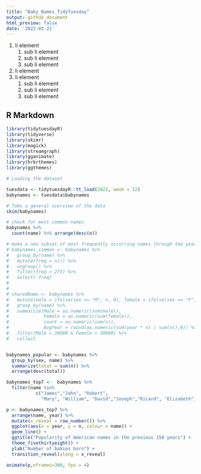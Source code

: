 ```yaml
---
title: "Baby_Names_TidyTuesday"
output: github_document
html_preview: false
date: '2022-03-21'
---
```


<ol>
  <li>li element
    <ol>
      <li>sub li element</li>
      <li>sub li element</li>
      <li>sub li element</li>
    </ol>
  </li>
  <li>li element</li>
  <li>li element
    <ol>
      <li>sub li element</li>
      <li>sub li element</li>
      <li>sub li element</li>
    </ol>
  </li>
</ol>


## R Markdown

```r
library(tidytuesdayR)
library(tidyverse)
library(skimr)
library(magick)
library(streamgraph)
library(gganimate)
library(hrbrthemes)
library(ggthemes)

```

```r
# Loading the dataset

tuesdata <- tidytuesdayR::tt_load(2022, week = 12)
babynames <- tuesdata$babynames
```
```r
# Take a general overview of the data
skim(babynames)

# check for most common names
babynames %>% 
  count(name) %>% arrange(desc(n))

```


```r
# make a new subset of most frequently occurring names through the years.
# babynames_common <- babynames %>% 
#   group_by(name) %>% 
#   mutate(freq = n()) %>% 
#   ungroup() %>% 
#   filter(freq > 275) %>%
#   select(-freq)
# 
# 
# sharedName <- babynames %>%
#   mutate(male = ifelse(sex == "M", n, 0), female = ifelse(sex == "F", n, 0)) %>%
#   group_by(name) %>%
#   summarize(Male = as.numeric(sum(male)), 
#             Female = as.numeric(sum(female)),
#             count = as.numeric(sum(n)),
#             AvgYear = round(as.numeric(sum(year * n) / sum(n)),0)) %>%
#   filter(Male > 30000 & Female > 30000) %>%
#   collect


babynames_popular <- babynames %>%
  group_by(sex, name) %>%
  summarize(total = sum(n)) %>%
  arrange(desc(total))

```


```r

babynames_top7 <-  babynames %>% 
  filter(name %in% 
           c("James","John", "Robert", 
             "Mary", "William", "David","Joseph","Ricard", "Elizabeth"))

```

```r
p <- babynames_top7 %>%
  arrange(name, year) %>%
  mutate(x_reveal = row_number()) %>%
  ggplot(aes(x = year, y = n, colour = name)) +
  geom_line() +
  ggtitle("Popularity of American names in the previous 150 years") +
  theme_fivethirtyeight() +
  ylab("Number of babies born") +
  transition_reveal(along = x_reveal)

animate(p,nframes=300, fps = 4)

  
```

